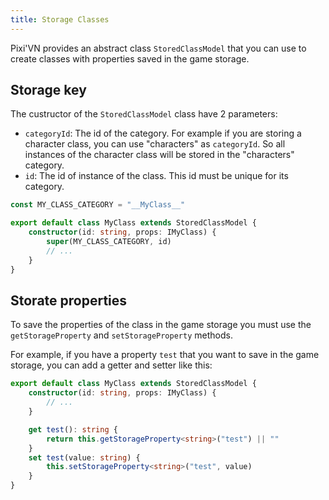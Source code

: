 ```yaml
---
title: Storage Classes
---
```


Pixi'VN provides an abstract class `StoredClassModel` that you can use to create classes with properties saved in the game storage.

## Storage key

The custructor of the `StoredClassModel` class have 2 parameters:

* `categoryId`: The id of the category. For example if you are storing a character class, you can use "characters" as `categoryId`. So all instances of the character class will be stored in the "characters" category.
* `id`: The id of instance of the class. This id must be unique for its category.

```typescript
const MY_CLASS_CATEGORY = "__MyClass__"

export default class MyClass extends StoredClassModel {
    constructor(id: string, props: IMyClass) {
        super(MY_CLASS_CATEGORY, id)
        // ...
    }
}
```

## Storate properties

To save the properties of the class in the game storage you must use the `getStorageProperty` and `setStorageProperty` methods.

For example, if you have a property `test` that you want to save in the game storage, you can add a getter and setter like this:

```typescript
export default class MyClass extends StoredClassModel {
    constructor(id: string, props: IMyClass) {
        // ...
    }

    get test(): string {
        return this.getStorageProperty<string>("test") || ""
    }
    set test(value: string) {
        this.setStorageProperty<string>("test", value)
    }
}
```
